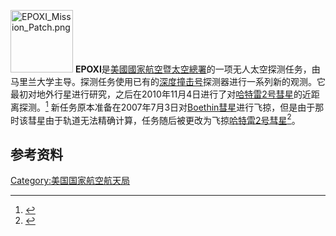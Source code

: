 {{Infobox spacecraft
| Name                   = EPOXI
| Image                  = [[File:Deep_Impact.jpg|290px]]
| Caption                = EPOXI任务使用的'''深度撞击号'''探测器想象图。
| Organisation           = [[NASA|NASA]] / [[JPL|JPL]]
| Major_Contractors      = {{link-en|鲍尔航天公司|Ball Aerospace & Technologies Corp.}}, [[JPL|JPL]]
| Mission_Type           = 飞越
| Flyby_Of               = [[哈特雷2号彗星|哈特雷2号彗星]]
| Launch                 = 2005-01-12 18:47:08.574 [[协调世界时|UTC]] <br><small>({{For year month day| year=2005| month=01| day=12}}ago)</small> <ref>{{cite news | author=Justin Ray | title=Delta Launch Report: Overview of NASA's Deep Impact comet mission | url=http://spaceflightnow.com/delta/d311/050109mission.html | work=Spaceflight Now | date=2005-01-09 | accessdate=2010-01-07 | archive-date=2009-06-26 | archive-url=https://web.archive.org/web/20090626041610/http://spaceflightnow.com/delta/d311/050109mission.html | dead-url=no }}</ref><ref name="NASAdates">{{cite web|title=NASA Mission Dates.|work=Deep Impact|url=http://solarsystem.nasa.gov/missions/profile.cfm?MCode=DeepImpact&Display=Dates|accessdate=2007-06-24|deadurl=yes|archiveurl=https://www.webcitation.org/65PkByMJd?url=http://solarsystem.nasa.gov/missions/profile.cfm?MCode=DeepImpact|archivedate=2012年2月13日}}</ref>
| Carrier_Rocket         = [[德尔塔-2运载火箭|Delta II-7925]]
| Launch_Site            = [[卡纳维拉尔角空军基地|卡纳维拉尔角空军基地]]<br />[[卡纳维拉尔角空军基地17号航天发射复合体|17号航天发射复合体]]
| Mission_Duration       = 进行中 <small>(primary mission)</small> <br><small>({{For year month day| year=2010| month=11| day=04}} elapsed)</small> <br>{{pad|1em}}<small>[[103P/Hartley|Hartley 2]] flyby <br>{{pad|2em}}''(completed 2010-11-25)''</small>
| NSSDC_ID               = 2005-001A
| Webpage                = [https://web.archive.org/web/20080509154729/http://epoxi.umd.edu/ EPOXI website]
| Mass                   = {{kg to lb|650|precison=1|abbr=yes}}
| Power                  = 620.0 [[瓦|W]]
| Batteries              =
| Repetitivity           =
| Main_Instruments       =
| Transponders           =
| Coverage               =
| Resolution             =
| Swath                  =
| Spectral_Band          =
| Data_rate              =
| SSR                    =
| IMG_Resolution         =
| Refs                   =
}}
[[File:EPOXI_Mission_Patch.png|100px]]
'''EPOXI'''是[[美國國家航空暨太空總署|美國國家航空暨太空總署]]的一项无人太空探测任务，由马里兰大学主导。探测任务使用已有的[[深度撞击号|深度撞击号]]探测器进行一系列新的观测。它最初对地外行星进行研究，之后在2010年11月4日进行了对[[哈特雷2号彗星|哈特雷2号彗星]]的近距离探测。<ref>{{cite web |url=http://epoxi.umd.edu/3gallery/20101021_CN.shtml |title=存档副本 |accessdate=2011-02-23 |deadurl=yes |archiveurl=https://archive.is/20120708154047/http://epoxi.umd.edu/3gallery/20101021_CN.shtml |archivedate=2012-07-08 }}</ref> 新任务原本准备在2007年7月3日对[[Boethin彗星|Boethin彗星]]进行飞掠，但是由于那时该彗星由于轨道无法精确计算，任务随后被更改为飞掠[[哈特雷2号彗星|哈特雷2号彗星]]<ref>{{Cite press| url=http://www.nasa.gov/home/hqnews/2007/jul/HQ_07147_Discovery_missions.html| title=NASA Gives Two Successful Spacecraft New Assignments| date=2007-07-03| publisher=[[NASA|NASA]]| accessdate=2009-08-07| archive-date=2011-04-17| archive-url=https://web.archive.org/web/20110417021542/http://www.nasa.gov/home/hqnews/2007/jul/HQ_07147_Discovery_missions.html| dead-url=no}}</ref>。

== 参考资料 ==
<references />
{{彗星任务}}
{{Planetary Missions Program Office}}
[[Category:美国国家航空航天局|Category:美国国家航空航天局]]